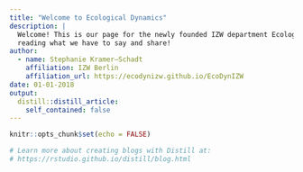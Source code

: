 ```yaml
---
title: "Welcome to Ecological Dynamics"
description: |
  Welcome! This is our page for the newly founded IZW department Ecological Dynamics. We hope you enjoy 
  reading what we have to say and share!
author:
  - name: Stephanie Kramer–Schadt
    affiliation: IZW Berlin
    affiliation_url: https://ecodynizw.github.io/EcoDynIZW
date: 01-01-2018
output:
  distill::distill_article:
    self_contained: false
---
```


```r
knitr::opts_chunk$set(echo = FALSE)

# Learn more about creating blogs with Distill at:
# https://rstudio.github.io/distill/blog.html
```



